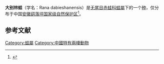 {{Speciesbox
| image = Male of Rana dabieshanensis.jpg
| genus =  Rana
| species = dabieshanensis
| authority = Wang C, Qian L, Zhang C, Guo W, Pan T, Wu J, Wang H & Zhang B, 2017
| range_map = Range map of Rana dabieshanensis.jpg
}}
'''大别林蛙'''（学名：Rana dabieshanensis）是[[无尾目|无尾目]][[赤蛙科|赤蛙科]][[蛙屬|蛙屬]]下的一个[[种|种]]，仅分布于中国[[安徽|安徽]][[鹞落坪国家级自然保护区|鹞落坪国家级自然保护区]]<ref>{{cite journal |last1=Wang |first1=Chencheng |last2=Qian |first2=Lifu |last3=Zhang |first3=Chenling |last4=Guo |first4=Weibo |last5=Pan |first5=Tao |last6=Wu |first6=Jun |last7=Hui |first7=Wang |last8=Zhang |first8=Baowei |title=A new species of Rana from the Dabie Mountains in eastern China (Anura, Ranidae) |journal=ZooKeys |date=2017-12-12 |volume=724 |pages=135–153 |doi=10.3897/zookeys.724.19383}}</ref>。

==参考文献==
{{reflist}}
{{Taxonbar|from=Q47231730}}
[[Category:蛙屬|Category:蛙屬]]
[[Category:中國特有兩棲動物|Category:中國特有兩棲動物]]